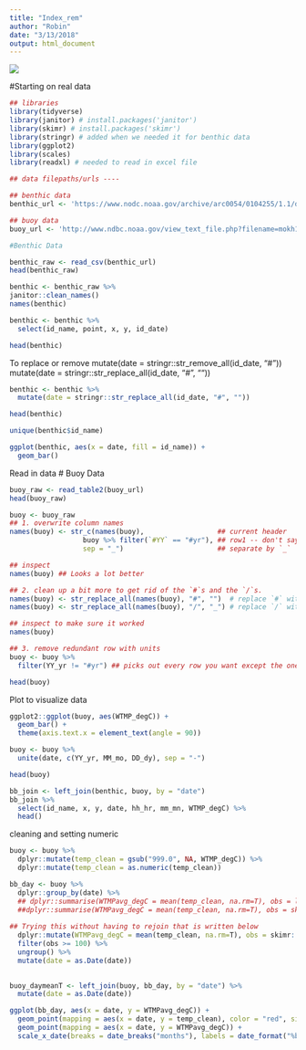 ```yaml
---
title: "Index_rem"
author: "Robin"
date: "3/13/2018"
output: html_document
---
```



![](https://github.com/rmartin-ciw/coral-repo/raw/master/example_plot.png)

#Starting on real data

```r
## libraries
library(tidyverse)
library(janitor) # install.packages('janitor')
library(skimr) # install.packages('skimr')
library(stringr) # added when we needed it for benthic data
library(ggplot2)
library(scales)
library(readxl) # needed to read in excel file

## data filepaths/urls ----

## benthic data
benthic_url <- 'https://www.nodc.noaa.gov/archive/arc0054/0104255/1.1/data/0-data/cd08/100308OaAla03m.CSV'

## buoy data
buoy_url <- 'http://www.ndbc.noaa.gov/view_text_file.php?filename=mokh1h2010.txt.gz&dir=data/historical/stdmet/'

#Benthic Data

benthic_raw <- read_csv(benthic_url)
head(benthic_raw)
```

```r
benthic <- benthic_raw %>%
janitor::clean_names()
names(benthic)
```

```r
benthic <- benthic %>%
  select(id_name, point, x, y, id_date)

head(benthic)
```

To replace or remove
mutate(date = stringr::str_remove_all(id_date, "#"))
mutate(date = stringr::str_replace_all(id_date, "#", ""))
```r
benthic <- benthic %>%
  mutate(date = stringr::str_replace_all(id_date, "#", ""))

head(benthic)
```

```r
unique(benthic$id_name)

```

```r
ggplot(benthic, aes(x = date, fill = id_name)) +
  geom_bar()

```

Read in data
# Buoy Data
```r
buoy_raw <- read_table2(buoy_url)
head(buoy_raw)
```

```r
buoy <- buoy_raw
## 1. overwrite column names
names(buoy) <- str_c(names(buoy),                  ## current header
                  buoy %>% filter(`#YY` == "#yr"), ## row1 -- don't say buoy[1,] 
                  sep = "_")                       ## separate by `_`

## inspect
names(buoy) ## Looks a lot better
```

```r
## 2. clean up a bit more to get rid of the `#`s and the `/`s. 
names(buoy) <- str_replace_all(names(buoy), "#", "")  # replace `#` with nothing 
names(buoy) <- str_replace_all(names(buoy), "/", "_") # replace `/` with `_`

## inspect to make sure it worked
names(buoy)
```

```r
## 3. remove redundant row with units
buoy <- buoy %>%
  filter(YY_yr != "#yr") ## picks out every row you want except the one you don't want

head(buoy)
```

Plot to visualize data
```r
ggplot2::ggplot(buoy, aes(WTMP_degC)) +
  geom_bar() +
  theme(axis.text.x = element_text(angle = 90))
```

```r
buoy <- buoy %>%
  unite(date, c(YY_yr, MM_mo, DD_dy), sep = "-")

head(buoy)
```

```r
bb_join <- left_join(benthic, buoy, by = "date")
bb_join %>%
  select(id_name, x, y, date, hh_hr, mm_mn, WTMP_degC) %>%
  head()

```
cleaning and setting numeric
```r
buoy <- buoy %>%
  dplyr::mutate(temp_clean = gsub("999.0", NA, WTMP_degC)) %>%
  dplyr::mutate(temp_clean = as.numeric(temp_clean))

```

```r
bb_day <- buoy %>%
  dplyr::group_by(date) %>%
  ## dplyr::summarise(WTMPavg_degC = mean(temp_clean, na.rm=T), obs = length(which(is.na(temp_clean) == F))) %>%
  ##dplyr::summarise(WTMPavg_degC = mean(temp_clean, na.rm=T), obs = skimr::n_complete(temp_clean)) %>%
  
## Trying this without having to rejoin that is written below
  dplyr::mutate(WTMPavg_degC = mean(temp_clean, na.rm=T), obs = skimr::n_complete(temp_clean)) %>%
  filter(obs >= 100) %>%
  ungroup() %>%
  mutate(date = as.Date(date))
  
```

```r
buoy_daymeanT <- left_join(buoy, bb_day, by = "date") %>%
  mutate(date = as.Date(date))
```

```r
ggplot(bb_day, aes(x = date, y = WTMPavg_degC)) +
  geom_point(mapping = aes(x = date, y = temp_clean), color = "red", size = 0.2) +
  geom_point(mapping = aes(x = date, y = WTMPavg_degC)) +
  scale_x_date(breaks = date_breaks("months"), labels = date_format("%b-%y"))
```

